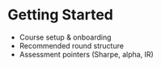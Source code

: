 # Getting Started

- Course setup & onboarding
- Recommended round structure
- Assessment pointers (Sharpe, alpha, IR)
